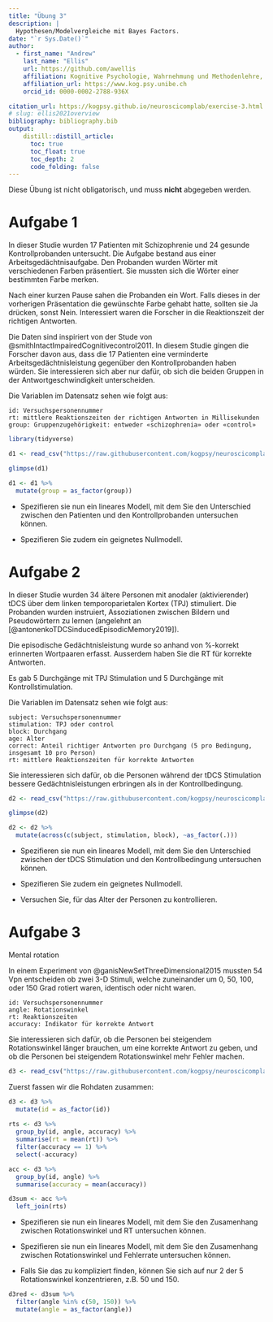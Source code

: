```yaml
---
title: "Übung 3"
description: |
  Hypothesen/Modelvergleiche mit Bayes Factors.
date: "`r Sys.Date()`"
author:
  - first_name: "Andrew"
    last_name: "Ellis"
    url: https://github.com/awellis
    affiliation: Kognitive Psychologie, Wahrnehmung und Methodenlehre, Universität Bern 
    affiliation_url: https://www.kog.psy.unibe.ch
    orcid_id: 0000-0002-2788-936X

citation_url: https://kogpsy.github.io/neuroscicomplab/exercise-3.html
# slug: ellis2021overview
bibliography: bibliography.bib
output: 
    distill::distill_article:
      toc: true
      toc_float: true
      toc_depth: 2
      code_folding: false
---
```



:::fyi
Diese Übung ist nicht obligatorisch, und muss **nicht** abgegeben werden.
:::



# Aufgabe 1

In dieser Studie wurden 17 Patienten mit Schizophrenie und 24 gesunde Kontrollprobanden untersucht. Die Aufgabe bestand aus einer Arbeitsgedächtnisaufgabe. Den Probanden wurden Wörter mit verschiedenen Farben präsentiert. Sie mussten sich die Wörter einer bestimmten Farbe merken. 

Nach einer kurzen Pause sahen die Probanden ein Wort. Falls dieses in der vorherigen Präsentation die gewünschte Farbe gehabt hatte, sollten sie Ja drücken, sonst Nein. Interessiert waren die Forscher in die Reaktionszeit der richtigen Antworten. 

Die Daten sind inspiriert von der Stude von @smithIntactImpairedCognitivecontrol2011. In diesem Studie gingen die Forscher davon aus, dass die 17 Patienten eine verminderte Arbeitsgedächtnisleistung gegenüber den Kontrollprobanden haben würden.  Sie interessieren sich aber nur dafür, ob sich die beiden Gruppen in der Antwortgeschwindigkeit unterscheiden.

Die Variablen im Datensatz sehen wie folgt aus:

```
id: Versuchspersonennummer
rt: mittlere Reaktionszeiten der richtigen Antworten in Millisekunden
group: Gruppenzugehörigkeit: entweder «schizophrenia» oder «control»
```


```r
library(tidyverse)
```

```r
d1 <- read_csv("https://raw.githubusercontent.com/kogpsy/neuroscicomplab/main/data/schizophrenia-wm.csv")
```

```r
glimpse(d1)
```

```r
d1 <- d1 %>%
  mutate(group = as_factor(group))
```




:::exercise
- Spezifieren sie nun ein lineares Modell, mit dem Sie den Unterschied zwischen den Patienten und den Kontrollprobanden untersuchen können.

- Spezifieren Sie zudem ein geignetes Nullmodell.
:::





# Aufgabe 2

In dieser Studie wurden 34 ältere Personen mit anodaler (aktivierender) tDCS über dem linken temporoparietalen Kortex (TPJ) stimuliert. Die Probanden wurden instruiert, Assoziationen zwischen Bildern und Pseudowörtern zu lernen (angelehnt an [@antonenkoTDCSinducedEpisodicMemory2019]).

Die episodische Gedächtnisleistung wurde so anhand von %-korrekt erinnerten Wortpaaren erfasst. Ausserdem haben Sie die RT für korrekte Antworten.

Es gab 5 Durchgänge mit TPJ Stimulation und 5 Durchgänge mit Kontrollstimulation.

Die Variablen im Datensatz sehen wie folgt aus:

```
subject: Versuchspersonennummer
stimulation: TPJ oder control
block: Durchgang
age: Alter
correct: Anteil richtiger Antworten pro Durchgang (5 pro Bedingung, insgesamt 10 pro Person)
rt: mittlere Reaktionszeiten für korrekte Antworten
```

Sie interessieren sich dafür, ob die Personen während der tDCS Stimulation bessere Gedächtnisleistungen erbringen als in der Kontrollbedingung.


```r
d2 <- read_csv("https://raw.githubusercontent.com/kogpsy/neuroscicomplab/main/data/tdcs-tpj.csv")
```


```r
glimpse(d2)
```

```r
d2 <- d2 %>% 
  mutate(across(c(subject, stimulation, block), ~as_factor(.)))
```



:::exercise
- Spezifieren sie nun ein lineares Modell, mit dem Sie den Unterschied zwischen der tDCS Stimulation und den Kontrollbedingung untersuchen können.

- Spezifieren Sie zudem ein geignetes Nullmodell.

- Versuchen Sie, für das Alter der Personen zu kontrollieren.
:::




# Aufgabe 3

Mental rotation


In einem Experiment von @ganisNewSetThreeDimensional2015 mussten 54 Vpn entscheiden ob zwei 3-D Stimuli, welche zuneinander um 0, 50, 100, oder 150 Grad rotiert waren, identisch oder nicht waren.



```
id: Versuchspersonennummer
angle: Rotationswinkel
rt: Reaktionszeiten
accuracy: Indikator für korrekte Antwort
```

Sie interessieren sich dafür, ob die Personen bei steigendem Rotationswinkel länger brauchen, um eine korrekte Antwort zu geben, und ob die Personen bei steigendem Rotationswinkel mehr Fehler machen.


```r
d3 <- read_csv("https://raw.githubusercontent.com/kogpsy/neuroscicomplab/main/data/mental-rotation.csv")
```


Zuerst fassen wir die Rohdaten zusammen:

```r
d3 <- d3 %>% 
  mutate(id = as_factor(id))
  
rts <- d3 %>% 
  group_by(id, angle, accuracy) %>% 
  summarise(rt = mean(rt)) %>% 
  filter(accuracy == 1) %>% 
  select(-accuracy)

acc <- d3 %>% 
  group_by(id, angle) %>% 
  summarise(accuracy = mean(accuracy))
```

```r
d3sum <- acc %>% 
  left_join(rts)
```

:::exercise
- Spezifieren sie nun ein lineares Modell, mit dem Sie den Zusamenhang zwischen Rotationswinkel und RT untersuchen können.

- Spezifieren sie nun ein lineares Modell, mit dem Sie den Zusamenhang zwischen Rotationswinkel und Fehlerrate untersuchen können.

- Falls Sie das zu kompliziert finden, können Sie sich auf nur 2 der 5 Rotationswinkel konzentrieren, z.B. 50 und 150.
:::


```r
d3red <- d3sum %>% 
  filter(angle %in% c(50, 150)) %>% 
  mutate(angle = as_factor(angle))
```

